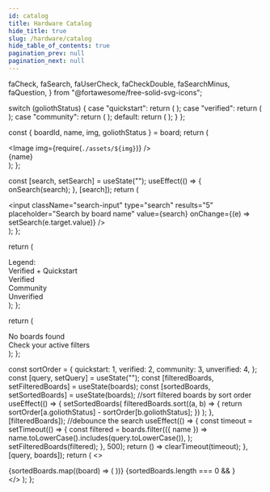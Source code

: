 ```yaml
---
id: catalog
title: Hardware Catalog
hide_title: true
slug: /hardware/catalog
hide_table_of_contents: true
pagination_prev: null
pagination_next: null
---
```


  faCheck,
  faSearch,
  faUserCheck,
  faCheckDouble,
  faSearchMinus,
  faQuestion,
} from "@fortawesome/free-solid-svg-icons";

  switch (goliothStatus) {
    case "quickstart":
      return (
        <FontAwesomeIcon
          icon={faCheckDouble}
          className="board-status-badge green"
        />
      );
    case "verified":
      return (
        <FontAwesomeIcon icon={faCheck} className="board-status-badge green" />
      );
    case "community":
      return (
        <FontAwesomeIcon
          icon={faUserCheck}
          className="board-status-badge blue"
        />
      );
    default:
      return (
        <FontAwesomeIcon icon={faQuestion} className="board-status-badge" />
      );
  }
};

  const { boardId, name, img, goliothStatus } = board;
  return (
    <div className="board-card">
      <div className="board-card-image">
        <div className="board-card-badge-container">
          <BoardStatusBadge goliothStatus={goliothStatus} />
        </div>
        <Image img={require(`./assets/${img}`)} />
      </div>
      <div className="board-card-footer">{name}</div>
    </div>
  );
};

  const [search, setSearch] = useState("");
  useEffect(() => {
    onSearch(search);
  }, [search]);
  return (
    <div className="search-input-group">
      <span className="search-icon">
        <FontAwesomeIcon icon={faSearch} />
      </span>
      <input
        className="search-input"
        type="search"
        results="5"
        placeholder="Search by board name"
        value={search}
        onChange={(e) => setSearch(e.target.value)}
      />
    </div>
  );
};

  return (
    <div className="legend">
      <div className="legend-title">Legend:</div>
      <div className="legend-item">
        <FontAwesomeIcon
          icon={faCheckDouble}
          className="board-status-badge green"
        />
        <span>Verified + Quickstart</span>
      </div>
      <div className="legend-item">
        <FontAwesomeIcon icon={faCheck} className="board-status-badge green" />
        <span>Verified</span>
      </div>
      <div className="legend-item">
        <FontAwesomeIcon
          icon={faUserCheck}
          className="board-status-badge blue"
        />
        <span>Community</span>
      </div>
      <div className="legend-item">
        <FontAwesomeIcon icon={faQuestion} className="board-status-badge" />
        <span>Unverified</span>
      </div>
    </div>
  );
};

  return (
    <div className="empty">
      <span className="empty-icon">
        <FontAwesomeIcon icon={faSearchMinus} />
      </span>
      <div className="empty-text">No boards found</div>
      <div className="empty-detail">Check your active filters</div>
    </div>
  );
};

  const sortOrder = {
    quickstart: 1,
    verified: 2,
    community: 3,
    unverified: 4,
  };
  const [query, setQuery] = useState("");
  const [filteredBoards, setFilteredBoards] = useState(boards);
  const [sortedBoards, setSortedBoards] = useState(boards);
  //sort filtered boards by sort order
  useEffect(() => {
    setSortedBoards(
      filteredBoards.sort((a, b) => {
        return sortOrder[a.goliothStatus] - sortOrder[b.goliothStatus];
      })
    );
  }, [filteredBoards]);
  //debounce the search
  useEffect(() => {
    const timeout = setTimeout(() => {
      const filtered = boards.filter(({ name }) =>
        name.toLowerCase().includes(query.toLowerCase()),
      );
      setFilteredBoards(filtered);
    }, 500);
    return () => clearTimeout(timeout);
  }, [query, boards]);
  return (
    <>
      <SearchInput boards={boards} onSearch={setQuery} />
      <Legend />
      <div className="board-list">
        {sortedBoards.map((board) => (
          <Board key={board.boardId} board={board} />
        ))}
        {sortedBoards.length === 0 && <Empty />}
      </div>
    </>
  );
};

<BoardList boards={boards} />
